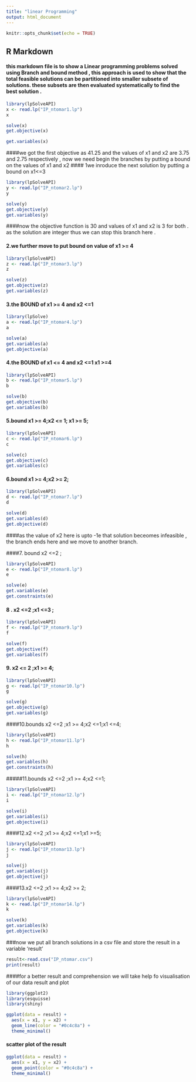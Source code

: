 ```yaml
---
title: "linear Programming"
output: html_document
---
```


```r
knitr::opts_chunk$set(echo = TRUE)
```

## R Markdown
#### this markdown file is to show a Linear programming problems solved using  Branch and bound method , this approach is used to show that the total feasible solutions can be partitioned into smaller subsete of solutions. these subsets are then evaluated systematically to find the best solution .
```r
library(lpSolveAPI)
x <- read.lp("IP_ntomar1.lp")
x
```
```r
solve(x)
get.objective(x)
```


```r
get.variables(x)
```
####we got the first objective as 41.25 and the values of x1 and x2  are 3.75 and 2.75 respectively , now we need begin the branches by putting a bound on the values of x1 and x2 
#### 1we inroduce the next solution by putting a bound on x1<=3
```r
library(lpSolveAPI)
y <- read.lp("IP_ntomar2.lp")
y
```

```r
solve(y)
get.objective(y)
get.variables(y)
```
####now the objective function is 30 and values of x1 and x2 is 3 for both . as the solution are integer thus we can stop this branch here .
 
#### 2.we further move to put bound on value of x1 >= 4
```r
library(lpSolveAPI)
z <- read.lp("IP_ntomar3.lp")
z
```
```r
solve(z)
get.objective(z)
get.variables(z)
```

#### 3.the BOUND of x1 >= 4 and x2 <=1
```r
library(lpSolve)
a <- read.lp("IP_ntomar4.lp")
a
```

```r
solve(a)
get.variables(a)
get.objective(a)
```
#### 4.the BOUND of x1 <= 4 and x2 <=1 x1 >=4
```r
library(lpSolveAPI)
b <- read.lp("IP_ntomar5.lp")
b
```

```r
solve(b)
get.objective(b)
get.variables(b)
```
#### 5.bound x1 >= 4;x2 <= 1; x1 >= 5;
```r
library(lpSolveAPI)
c <- read.lp("IP_ntomar6.lp")
c
```

```r
solve(c)
get.objective(c)
get.variables(c)
```

#### 6.bound x1 >= 4;x2 >= 2;
```r
library(lpSolveAPI)
d <- read.lp("IP_ntomar7.lp")
d
```

```r
solve(d)
get.variables(d)
get.objective(d)
```

####as the value of x2 here is upto -1e that solution beceomes infeasible , the branch ends here and we move to another branch.

####7. bound x2 <=2 ;
```r
library(lpSolveAPI)
e <- read.lp("IP_ntomar8.lp")
e
```

```r
solve(e)
get.variables(e)
get.constraints(e)
```
#### 8 . x2 <=2 ;x1 <=3 ;
```r
library(lpSolveAPI)
f <- read.lp("IP_ntomar9.lp")
f
```

```r
solve(f)
get.objective(f)
get.variables(f)
```
#### 9. x2 <= 2 ;x1 >= 4;
```r
library(lpSolveAPI)
g <- read.lp("IP_ntomar10.lp")
g
```

```r
solve(g)
get.objective(g)
get.variables(g)
```
####10.bounds  x2 <=2 ;x1 >= 4;x2 <=1;x1 <=4;
```r
library(lpSolveAPI)
h <- read.lp("IP_ntomar11.lp")
h
```

```r
solve(h)
get.variables(h)
get.constraints(h)
```
#####11.bounds x2 <=2 ;x1 >= 4;x2 <=1;
```r
library(lpSolveAPI)
i <- read.lp("IP_ntomar12.lp")
i
```
```r
solve(i)
get.variables(i)
get.objective(i)
```

####12.x2 <=2 ;x1 >= 4;x2 <=1;x1 >=5;
```r
library(lpSolveAPI)
j <- read.lp("IP_ntomar13.lp")
j
```
```r
solve(j)
get.variables(j)
get.objective(j)
```

####13.x2 <=2 ;x1 >= 4;x2 >= 2;
```r
library(lpSolveAPI)
k <- read.lp("IP_ntomar14.lp")
k
```

```r
solve(k)
get.variables(k)
get.objective(k)
```
###now we put all branch solutions in a csv file and store the result in a variable 'result'

```r
result<-read.csv("IP_ntomar.csv")
print(result)
```


####for a better result and comprehension we will take help fo visualisation of our data result and plot 
```r
library(ggplot2)
library(esquisse)
library(shiny)
```
```r
ggplot(data = result) +
  aes(x = x1, y = x2) +
  geom_line(color = "#0c4c8a") +
  theme_minimal()
```
#### scatter plot of the result

```r
ggplot(data = result) +
  aes(x = x1, y = x2) +
  geom_point(color = "#0c4c8a") +
  theme_minimal()
```


